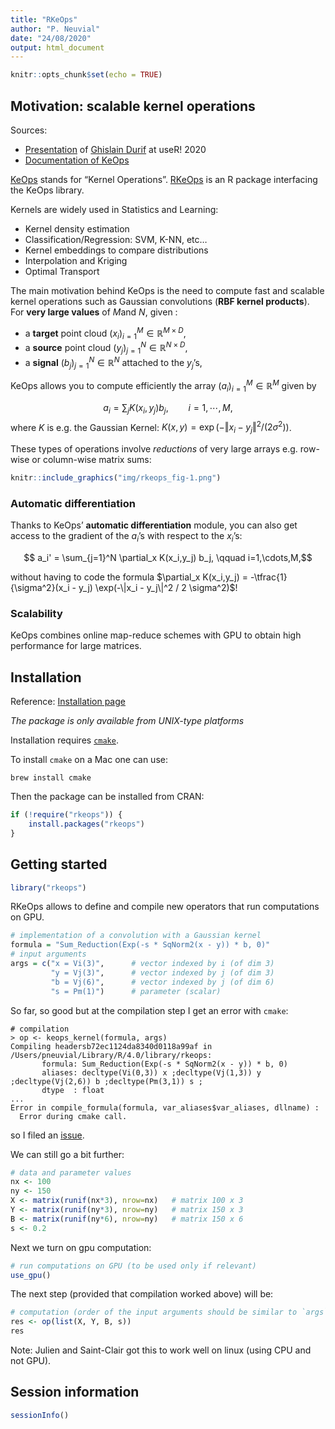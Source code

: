 ```yaml
---
title: "RKeOps"
author: "P. Neuvial"
date: "24/08/2020"
output: html_document
---
```


```r
knitr::opts_chunk$set(echo = TRUE)
```


## Motivation: scalable kernel operations

Sources: 

- [Presentation](https://gdurif.perso.math.cnrs.fr/files/material/slides_useR_2020_Durif_KeOps.pdf) of [Ghislain Durif](https://gdurif.perso.math.cnrs.fr/) at useR! 2020
- [Documentation of KeOps](https://www.kernel-operations.io/keops/introduction/why_using_keops.html)

[KeOps](http://www.kernel-operations.io/) stands for "Kernel Operations". [RKeOps](https://cran.r-project.org/package=rkeops) is an R package interfacing the KeOps library. 

Kernels are widely used in Statistics and Learning:

- Kernel density estimation
- Classification/Regression: SVM, K-NN, etc...
- Kernel embeddings to compare distributions 
- Interpolation and Kriging
- Optimal Transport

The main motivation behind KeOps is the need to compute fast and scalable kernel operations such as Gaussian convolutions (**RBF kernel products**). For **very large values** of $M$and $N$, given :

- a **target** point cloud $(x_i)_{i=1}^M \in  \mathbb R^{M \times D}$,
- a **source** point cloud $(y_j)_{j=1}^N \in  \mathbb R^{N \times D}$,
- a **signal** $(b_j)_{j=1}^N \in  \mathbb R^{N}$ attached to the $y_j$'s,

KeOps allows you to compute efficiently the array $(a_i)_{i=1}^M \in  \mathbb R^{M}$ given by

$$ a_i =  \sum_j K(x_i,y_j) b_j,  \qquad i=1,\cdots,M,$$
where $K$ is e.g. the Gaussian Kernel: $K(x,y) = \exp\left(-\Vert x_i - y_j \Vert^2/(2\sigma^2) \right)$.

These types of operations involve *reductions* of very large arrays e.g. row-wise or column-wise matrix sums:

```r
knitr::include_graphics("img/rkeops_fig-1.png")
```

### Automatic differentiation

Thanks to KeOps' **automatic differentiation** module, you can also get access to the gradient of the $a_i$'s with respect to the $x_i$'s:

$$   a_i' =  \sum_{j=1}^N \partial_x K(x_i,y_j) b_j,  \qquad i=1,\cdots,M,$$

without having to code
the formula $\partial_x K(x_i,y_j) = -\tfrac{1}{\sigma^2}(x_i - y_j) \exp(-\|x_i - y_j\|^2 / 2 \sigma^2)$!


### Scalability

KeOps combines online map-reduce schemes with GPU to obtain high performance for large matrices.
 
## Installation

Reference: [Installation page](https://www.kernel-operations.io/keops/R/using_rkeops.html)

*The package is only available from UNIX-type platforms*

Installation requires [`cmake`](https://cmake.org/). 

To install `cmake` on a Mac one can use:

```
brew install cmake
```

Then the package can be installed from CRAN:

```r
if (!require("rkeops")) {
    install.packages("rkeops")
}
```



## Getting started

```r
library("rkeops")
```

RKeOps allows to define and compile new operators that run computations on GPU.

```r
# implementation of a convolution with a Gaussian kernel
formula = "Sum_Reduction(Exp(-s * SqNorm2(x - y)) * b, 0)"
# input arguments
args = c("x = Vi(3)",      # vector indexed by i (of dim 3)
         "y = Vj(3)",      # vector indexed by j (of dim 3)
         "b = Vj(6)",      # vector indexed by j (of dim 6)
         "s = Pm(1)")      # parameter (scalar)
```

So far, so good but at the compilation step I get an error with `cmake`:

```
# compilation
> op <- keops_kernel(formula, args)
Compiling headersb72ec1124da8340d0118a99af in /Users/pneuvial/Library/R/4.0/library/rkeops:
       formula: Sum_Reduction(Exp(-s * SqNorm2(x - y)) * b, 0)
       aliases: decltype(Vi(0,3)) x ;decltype(Vj(1,3)) y ;decltype(Vj(2,6)) b ;decltype(Pm(3,1)) s ;
       dtype  : float
...
Error in compile_formula(formula, var_aliases$var_aliases, dllname) : 
  Error during cmake call.
```

so I filed an [issue](https://github.com/getkeops/keops/issues/89).

We can still go a bit further:

```r
# data and parameter values
nx <- 100
ny <- 150
X <- matrix(runif(nx*3), nrow=nx)   # matrix 100 x 3
Y <- matrix(runif(ny*3), nrow=ny)   # matrix 150 x 3
B <- matrix(runif(ny*6), nrow=ny)   # matrix 150 x 6
s <- 0.2
```

Next we turn on gpu computation:

```r
# run computations on GPU (to be used only if relevant)
use_gpu()
```

The next step (provided that compilation worked above) will be:

```r
# computation (order of the input arguments should be similar to `args`)
res <- op(list(X, Y, B, s))
res
```

Note: Julien and Saint-Clair got this to work well on linux (using CPU and not GPU).

## Session information

```r
sessionInfo()
```

